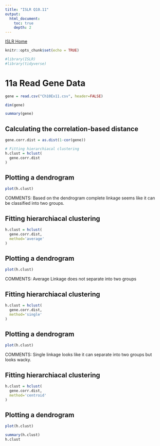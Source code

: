 ```yaml
---
title: "ISLR Q10.11"
output:
  html_document:
    toc: true
    depth: 2     
---
```

[ISLR Home](../index.html)

```r
knitr::opts_chunk$set(echo = TRUE)
```

```r
#library(ISLR)
#library(tidyverse)
```


# 11a Read Gene Data

```r
gene = read.csv("Ch10Ex11.csv", header=FALSE)

dim(gene)

summary(gene)
```


## Calculating the correlation-based distance
```r
gene.corr.dist = as.dist(1-cor(gene))

# Fitting hierarchiacal clustering
h.clust = hclust(
  gene.corr.dist
)
```


## Plotting a dendrogram
```r
plot(h.clust)
```


COMMENTS: Based on the dendrogram complete linkage seems like it can be classified into two groups.


## Fitting hierarchiacal clustering
```r
h.clust = hclust(
  gene.corr.dist,
  method='average'
)
```


## Plotting a dendrogram
```r
plot(h.clust)
```


COMMENTS: Average Linkage does not separate into two groups


## Fitting hierarchiacal clustering
```r
h.clust = hclust(
  gene.corr.dist,
  method='single'
)
```


## Plotting a dendrogram
```r
plot(h.clust)
```


COMMENTS: Single linkage looks like it can separate into two groups but looks 
wacky.


## Fitting hierarchiacal clustering
```r
h.clust = hclust(
  gene.corr.dist,
  method='centroid'
)
```


## Plotting a dendrogram
```r
plot(h.clust)
```

```r
summary(h.clust)
h.clust
```

